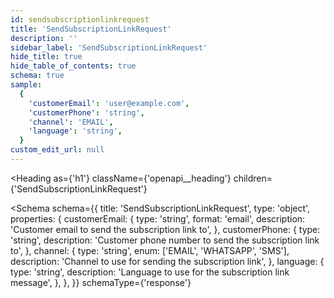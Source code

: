 ```yaml
---
id: sendsubscriptionlinkrequest
title: 'SendSubscriptionLinkRequest'
description: ''
sidebar_label: 'SendSubscriptionLinkRequest'
hide_title: true
hide_table_of_contents: true
schema: true
sample:
  {
    'customerEmail': 'user@example.com',
    'customerPhone': 'string',
    'channel': 'EMAIL',
    'language': 'string',
  }
custom_edit_url: null
---
```



<Heading
  as={'h1'}
  className={'openapi__heading'}
  children={'SendSubscriptionLinkRequest'}
></Heading>

<Schema
  schema={{
    title: 'SendSubscriptionLinkRequest',
    type: 'object',
    properties: {
      customerEmail: {
        type: 'string',
        format: 'email',
        description: 'Customer email to send the subscription link to',
      },
      customerPhone: {
        type: 'string',
        description: 'Customer phone number to send the subscription link to',
      },
      channel: {
        type: 'string',
        enum: ['EMAIL', 'WHATSAPP', 'SMS'],
        description: 'Channel to use for sending the subscription link',
      },
      language: {
        type: 'string',
        description: 'Language to use for the subscription link message',
      },
    },
  }}
  schemaType={'response'}
></Schema>
